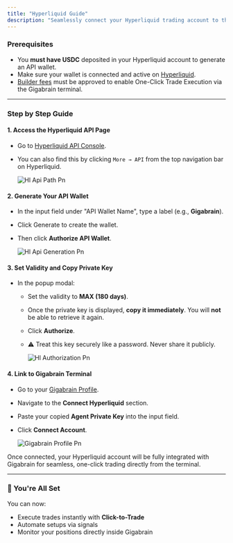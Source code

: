 ```yaml
---
title: "Hyperliquid Guide"
description: "Seamlessly connect your Hyperliquid trading account to the Gigabrain terminal for high-speed, signal-based execution and institutional-grade analytics."
---
```


### **Prerequisites**

- You **must have USDC** deposited in your Hyperliquid account to generate an API wallet.
- Make sure your wallet is connected and active on [Hyperliquid](https://app.hyperliquid.xyz/).
- [Builder fees](https://hyperliquid.gigabrain.gg/) must be approved to enable One-Click Trade Execution via the Gigabrain terminal.

---

### **Step by Step Guide**

#### **1. Access the Hyperliquid API Page**

- Go to [Hyperliquid API Console](https://app.hyperliquid.xyz/API).
- You can also find this by clicking `More → API` from the top navigation bar on Hyperliquid.

  ![Hl Api Path Pn](/images/hl_api_path.png)

#### **2. Generate Your API Wallet**

- In the input field under "API Wallet Name", type a label (e.g., **Gigabrain**).
- Click Generate to create the wallet.
- Then click **Authorize API Wallet**.

  ![Hl Api Generation Pn](/images/hl_api_generation.png)

#### **3. Set Validity and Copy Private Key**

- In the popup modal:
  - Set the validity to **MAX (180 days)**.
  - Once the private key is displayed, **copy it immediately**. You will **not** be able to retrieve it again.
  - Click **Authorize**.
  - ⚠️ Treat this key securely like a password. Never share it publicly.

    ![Hl Authorization Pn](/images/hl_authorization.png)

#### **4. Link to Gigabrain Terminal**

- Go to your [Gigabrain Profile](https://gigabrain.gg/profile).
- Navigate to the **Connect Hyperliquid** section.
- Paste your copied **Agent Private Key** into the input field.
- Click **Connect Account**.

  ![Gigabrain Profile Pn](/images/gigabrain_profile.png)

Once connected, your Hyperliquid account will be fully integrated with Gigabrain for seamless, one-click trading directly from the terminal.

---

### **🚀 You're All Set**

You can now:

- Execute trades instantly with **Click-to-Trade**
- Automate setups via signals
- Monitor your positions directly inside Gigabrain